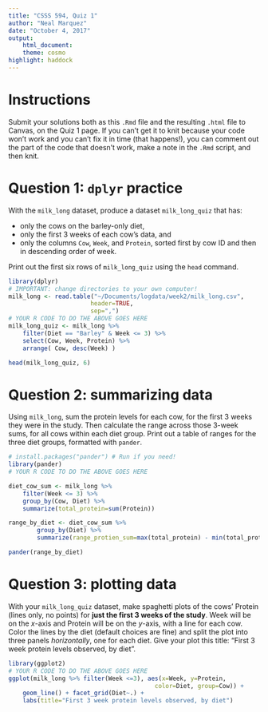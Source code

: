 ```yaml
---
title: "CSSS 594, Quiz 1"
author: "Neal Marquez"
date: "October 4, 2017"
output:
    html_document:
    theme: cosmo
highlight: haddock
---
```


# Instructions

Submit your solutions both as this `.Rmd` file and the resulting `.html` file to Canvas, on the Quiz 1 page. If you can't get it to knit because your code won't work and you can't fix it in time (that happens!), you can comment out the part of the code that doesn't work, make a note in the `.Rmd` script, and then knit. 
    
# Question 1: `dplyr` practice

With the `milk_long` dataset, produce a dataset `milk_long_quiz` that has:

* only the cows on the barley-only diet,
* only the first 3 weeks of each cow's data, and
* only the columns `Cow`, `Week`, and `Protein`, sorted first by cow ID and then in descending order of week.

Print out the first six rows of `milk_long_quiz` using the `head` command.

```r
library(dplyr)
# IMPORTANT: change directories to your own computer!
milk_long <- read.table("~/Documents/logdata/week2/milk_long.csv",
                       header=TRUE,
                       sep=",")
# YOUR R CODE TO DO THE ABOVE GOES HERE
milk_long_quiz <- milk_long %>%
    filter(Diet == "Barley" & Week <= 3) %>%
    select(Cow, Week, Protein) %>%
    arrange( Cow, desc(Week) )

head(milk_long_quiz, 6)
```

# Question 2: summarizing data

Using `milk_long`, sum the protein levels for each cow, for the first 3 weeks they were in the study. Then calculate the range across those 3-week sums, for all cows within each diet group. Print out a table of ranges for the three diet groups, formatted with `pander`.

```r
# install.packages("pander") # Run if you need!
library(pander)
# YOUR R CODE TO DO THE ABOVE GOES HERE

diet_cow_sum <- milk_long %>%
    filter(Week <= 3) %>%
    group_by(Cow, Diet) %>%
    summarize(total_protein=sum(Protein))

range_by_diet <- diet_cow_sum %>%
        group_by(Diet) %>%
        summarize(range_protien_sum=max(total_protein) - min(total_protein))

pander(range_by_diet)
```

# Question 3: plotting data

With your `milk_long_quiz` dataset, make spaghetti plots of the cows' Protein (lines only, no points) for **just the first 3 weeks of the study**.  Week will be on the $x$-axis and Protein will be on the $y$-axis, with a line for each cow. Color the lines by the diet (default choices are fine) and split the plot into three panels *horizontally*, one for each diet. Give your plot this title: "First 3 week protein levels observed, by diet".

```r
library(ggplot2)
# YOUR R CODE TO DO THE ABOVE GOES HERE
ggplot(milk_long %>% filter(Week <=3), aes(x=Week, y=Protein, 
                                         color=Diet, group=Cow)) +
    geom_line() + facet_grid(Diet~.) + 
    labs(title="First 3 week protein levels observed, by diet")
```